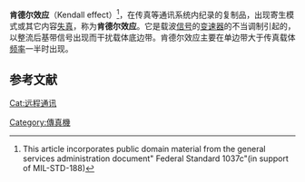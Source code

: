 '''肯德尔效应'''（Kendall effect）<ref>This article incorporates public domain material from the general services administration document" Federal Standard 1037c"(in support of MIL-STD-188)</ref>，在传真等通讯系统内纪录的复制品，出现寄生模式或其它内容[[失真|失真]]，称为'''肯德尔效应'''。它是载波[[信号|信号]]的[[变速器|变速器]]的不当调制引起的，以整流后基带信号出现而干扰载体底边带。肯德尔效应主要在单边带大于传真载体[[频率|频率]]一半时出现。

==参考文献==
{{reflist}}

{{tele-stub}}
[[Category:傳真機|Category:傳真機]]
[[Cat:远程通讯|Cat:远程通讯]]